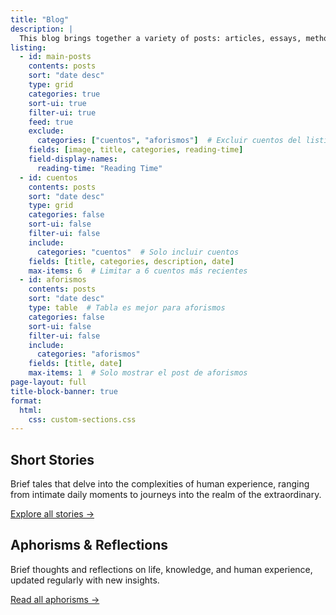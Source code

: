 ```yaml
---
title: "Blog"
description: |
  This blog brings together a variety of posts: articles, essays, methodological notes, code snippets, and personal reflections. Topics include academic publishing, authorship, open access, and digital tools for research. You'll also find content on history, historical methodology, philosophy, documentary sources, and other related interests.
listing:
  - id: main-posts
    contents: posts
    sort: "date desc"
    type: grid
    categories: true
    sort-ui: true
    filter-ui: true
    feed: true
    exclude:
      categories: ["cuentos", "aforismos"]  # Excluir cuentos del listing principal
    fields: [image, title, categories, reading-time]
    field-display-names:
      reading-time: "Reading Time"
  - id: cuentos
    contents: posts
    sort: "date desc"
    type: grid
    categories: false
    sort-ui: false
    filter-ui: false
    include:
      categories: "cuentos"  # Solo incluir cuentos
    fields: [title, categories, description, date]
    max-items: 6  # Limitar a 6 cuentos más recientes
  - id: aforismos
    contents: posts
    sort: "date desc"
    type: table  # Tabla es mejor para aforismos
    categories: false
    sort-ui: false
    filter-ui: false
    include:
      categories: "aforismos"
    fields: [title, date]
    max-items: 1  # Solo mostrar el post de aforismos
page-layout: full
title-block-banner: true
format:
  html:
    css: custom-sections.css
---
```


<!-- Listing principal (sin cuentos) -->
::: {#main-posts}
:::

<!-- Separate section for short stories -->
## Short Stories

::: {.cuentos-intro}
Brief tales that delve into the complexities of human experience, ranging from intimate daily moments to journeys into the realm of the extraordinary.
:::

::: {#cuentos .cuentos-grid}
:::

::: {.cuentos-more}
[Explore all stories →](cuentos.html){.btn-cuentos}
:::

<!-- Section for aphorisms -->
## Aphorisms & Reflections

::: {.aforismos-intro}
Brief thoughts and reflections on life, knowledge, and human experience, updated regularly with new insights.
:::

::: {#aforismos .aforismos-section}
:::

::: {.aforismos-more}
[Read all aphorisms →](posts/aforismos/){.btn-aforismos}
:::